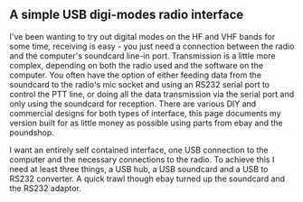 == A simple USB digi-modes radio interface ==

I've been wanting to try out digital modes on the HF and VHF bands for some time, receiving is easy - you just need a connection between the radio and the computer's soundcard line-in port. Transmission is a little more complex, depending on both the radio used and the software on the computer. You often have the option of either feeding data from the soundcard to the radio's mic socket and using an RS232 serial port to control the PTT line, or doing all the data transmission via the serial port and only using the soundcard for reception.  There are various DIY and commercial designs for both types of interface, this page documents my version built for as little money as possible using parts from ebay and the poundshop.

I want an entirely self contained interface, one USB connection to the computer and the necessary connections to the radio. To achieve this I need at least three things, a USB hub, a USB soundcard and a USB to RS232 converter. A quick trawl though ebay turned up the soundcard and the RS232 adaptor.